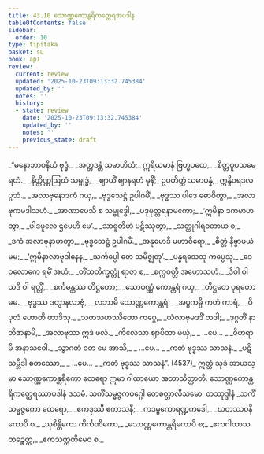 ```yaml
---
title: 43.10 သောဏ္ဏကောန္တရိကတ္ထေရအပဒါန
tableOfContents: false
sidebar:
  order: 10
type: tipitaka
basket: su
book: ap1
review:
  current: review
  updated: '2025-10-23T09:13:32.745384'
  updated_by: ''
  notes: ''
  history:
  - state: review
    date: '2025-10-23T09:13:32.745384'
    updated_by: ''
    notes: ''
    previous_state: draft
---
```



<ReviewStatus review={frontmatter.review} showDetails={true} />

<HypothesisAnnotation frontmatter={frontmatter} />

<DynamicBreadcrumb />

<Division number="157" book="ap1" e="ch" v="20" p="442">

<Paragraph number="5645" type="verses" book="ap1">
_“မနောဘာဝနိယံ ဗုဒ္ဓံ,_  
_အတ္တဒန္တံ သမာဟိတံ;_  
ဣရိယမာနံ ဗြဟ္မပထေ,_  
_စိတ္တဝူပသမေ ရတံ._  

</Paragraph>

</Division>
<Division number="158" book="ap1" e="ch" v="20" p="442">

<Paragraph number="5646" book="ap1">
_နိတ္တိဏ္ဏဩဃံ သမ္ဗုဒ္ဓံ,_  
_ဈာယိံ ဈာနရတံ မုနိံ;_  
ဥပတိတ္ထံ သမာပန္နံ,_  
ဣန္ဒိဝရဒလပ္ပဘံ._  

</Paragraph>

</Division>
<Division number="159" book="ap1" e="ch" v="20" p="442">

<Paragraph number="5647" type="verses" book="ap1">
_အလာဗုနောဒကံ ဂယှ,_  
_ဗုဒ္ဓသေဋ္ဌံ ဥပါဂမိံ;_  
_ဗုဒ္ဓဿ ပါဒေ ဓောဝိတွာ,_  
_အလာဗုကမဒါသဟံ._  

</Paragraph>

</Division>
<Division number="160" book="ap1" e="ch" v="20" p="442">

<Paragraph number="5648" type="verses" book="ap1">
_အာဏာပေသိ စ သမ္ဗုဒ္ဓေါ,_  
_ပဒုမုတ္တရနာမကော;_  
_‘ဣမိနာ ဒကမာဟတွာ,_  
_ပါဒမူလေ ဌပေဟိ မေ’._  

</Paragraph>

</Division>
<Division number="161" book="ap1" e="ch" v="20" p="442">

<Paragraph number="5649" type="verses" book="ap1">
_သာဓူတိဟံ ပဋိဿုတွာ,_  
_သတ္ထုဂါရဝတာယ စ;_  
_ဒကံ အလာဗုနာဟတွာ,_  
_ဗုဒ္ဓသေဋ္ဌံ ဥပါဂမိံ._  

</Paragraph>

</Division>
<Division number="162" book="ap1" e="ch" v="20" p="442">

<Paragraph number="5650" type="verses" book="ap1">
_အနုမောဒိ မဟာဝီရော,_  
_စိတ္တံ နိဗ္ဗာပယံ မမ;_  
_‘ဣမိနာလာဗုဒါနေန,_  
_သင်္ကပ္ပေါ တေ သမိဇ္ဈတု’._  

</Paragraph>

</Division>
<Division number="163" book="ap1" e="ch" v="20" p="442">

<Paragraph number="5651" type="verses" book="ap1">
_ပန္နရသေသု ကပ္ပေသု,_  
_ဒေဝလောကေ ရမိံ အဟံ;_  
_တိံသတိက္ခတ္တုံ ရာဇာ စ,_  
_စက္ကဝတ္တီ အဟောသဟံ._  

</Paragraph>

</Division>
<Division number="164" book="ap1" e="ch" v="20" p="442">

<Paragraph number="5652" type="verses" book="ap1">
_ဒိဝါ ဝါ ယဒိ ဝါ ရတ္တိံ,_  
_စင်္ကမန္တဿ တိဋ္ဌတော;_  
_သောဝဏ္ဏံ ကောန္တရံ ဂယှ,_  
_တိဋ္ဌတေ ပုရတော မမ._  

</Paragraph>

</Division>
<Division number="165" book="ap1" e="ch" v="20" p="442">

<Paragraph number="5653" type="verses" book="ap1">
_ဗုဒ္ဓဿ ဒတွာနလာဗုံ,_  
_လဘာမိ သောဏ္ဏကောန္တရံ;_  
_အပ္ပကမ္ပိ ကတံ ကာရံ,_  
_ဝိပုလံ ဟောတိ တာဒိသု._  

</Paragraph>

</Division>
<Division number="166" book="ap1" e="ch" v="20" p="442">

<Paragraph number="5654" type="verses" book="ap1">
_သတသဟဿိတော ကပ္ပေ,_  
_ယံလာဗုမဒဒိံ တဒါ;_  
_ဒုဂ္ဂတိံ နာဘိဇာနာမိ,_  
_အလာဗုဿ ဣဒံ ဖလံ._  

</Paragraph>

</Division>
<Division number="167" book="ap1" e="ch" v="20" p="443">

<Paragraph number="5655" type="verses" book="ap1">
_ကိလေသာ ဈာပိတာ မယှံ,_  
_ …ပေ… _  
_ဝိဟရာမိ အနာသဝေါ._  

</Paragraph>

</Division>
<Division number="168" book="ap1" e="ch" v="20" p="443">

<Paragraph number="5656" type="verses" book="ap1">
_သွာဂတံ ဝတ မေ အာသိ,_  
_ …ပေ… _  
_ကတံ ဗုဒ္ဓဿ သာသနံ._  

</Paragraph>

</Division>
<Division number="169" book="ap1" e="ch" v="20" p="443">

<Paragraph number="5657" type="verses" book="ap1">
_ပဋိသမ္ဘိဒါ စတဿော,_  
_ …ပေ… _  
_ကတံ ဗုဒ္ဓဿ သာသနံ”. (4537)_  

</Paragraph>

<Paragraph number="5658" book="ap1">
ဣတ္ထံ သုဒံ အာယသ္မာ သောဏ္ဏကောန္တရိကော ထေရော ဣမာ ဂါထာယော အဘာသိတ္ထာတိ.

</Paragraph>
</Division>

<Paragraph number="5659" type="center" book="ap1">
သောဏ္ဏကောန္တရိကတ္ထေရဿာပဒါနံ ဒသမံ.



</Paragraph>

<Paragraph number="5660" type="center" book="ap1">
သကိံသမ္မဇ္ဇကဝဂ္ဂေါ တေစတ္တာလီသမော.



</Paragraph>

<Paragraph number="5661" type="center" book="ap1">
တဿုဒ္ဒါနံ


</Paragraph>

<Paragraph number="5662" type="verses" book="ap1">
_သကိံသမ္မဇ္ဇကော ထေရော,_  
_ဧကဒုဿီ ဧကာသနီ;_  
_ကဒမ္ဗကောရဏ္ဍကဒေါ,_  
_ဃတဿဝနိကောပိ စ._  

</Paragraph>

<Paragraph number="5663" type="verses" book="ap1">
_သုစိန္တိကော ကိင်္ကဏိကော,_  
_သောဏ္ဏကောန္တရိကောပိ စ;_  
_ဧကဂါထာသတဉ္စေတ္ထ,_  
_ဧကသတ္တတိမေဝ စ._
</Paragraph>